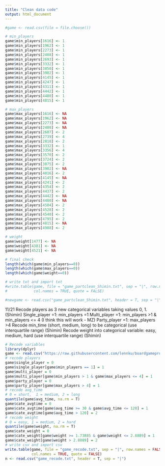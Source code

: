 ---
title: "Clean data code"
output: html_document
---

```{r}
#game <- read.csv(file = file.choose())

# min_players
game$min_players[1616] <- 1 
game$min_players[1962] <- 1 
game$min_players[2273] <- 1 
game$min_players[2408] <- 1 
game$min_players[2693] <- 1 
game$min_players[3332] <- 1 
game$min_players[3850] <- 1 
game$min_players[3902] <- 1 
game$min_players[4145] <- 1 
game$min_players[4247] <- 1 
game$min_players[4311] <- 1 
game$min_players[4442] <- 1 
game$min_players[4480] <- 1 
game$min_players[4815] <- 1 

# max_players
game$max_players[1616] <- NA
game$max_players[1962] <- NA
game$max_players[2273] <- NA
game$max_players[2408] <- NA
game$max_players[2687] <- 2
game$max_players[2739] <- 4
game$max_players[2818] <- 2
game$max_players[3332] <- 1
game$max_players[3356] <- 4
game$max_players[3570] <- 2
game$max_players[3724] <- 2
game$max_players[3875] <- 2
game$max_players[3902] <- NA
game$max_players[4016] <- 2
game$max_players[4145] <- NA
game$max_players[4241] <- 2
game$max_players[4354] <- 2
game$max_players[4437] <- 2
game$max_players[4442] <- NA
game$max_players[4480] <- NA
game$max_players[4504] <- 2
game$max_players[4528] <- 2
game$max_players[4540] <- 2
game$max_players[4795] <- 2
game$max_players[4815] <- NA
game$max_players[4988] <- 2

# weight
game$weight[1477] <- NA
game$weight[4381] <- NA
game$weight[4521] <- NA

# final check
length(which(game$min_players==0))  
length(which(game$max_players==0))  
length(which(game$weight==0)) 

# write txt and import txt
#write.table(game, file = "game_partclean_Shimin.txt", sep = "|", row.names = FALSE,
#            col.names = TRUE, quote = FALSE)

#newgame <- read.csv("game_partclean_Shimin.txt", header = T, sep = "|") 
```

11/21
Recode players as 3 new categorical variables taking values 0, 1.  (Shimin)
Single_player =1: min_players =1 
Multi_player =1: min_players >1 & min_players <= 4 (I think this will work - MZ)
Party_player =1: max_players >4 
Recode min_time (short,  medium, long) to be categorical (use interquartile range) (Shimin)
Recode weight into categorical variable: easy, medium, hard (use interquartile range) (Shimin)

```{r}
# Recode variables
library(dplyr)
game <- read.csv("https://raw.githubusercontent.com/lennku/boardgameproject/Yanying/bgg_clean_dat.csv", sep = "")
# recode players
game$single_player = 0
game$single_player[game$min_players == 1] = 1
game$multi_player = 0
game$multi_player[game$min_players > 1 & game$max_players <= 4] = 1
game$party_player = 0
game$party_player[game$max_players > 4] = 1
# recode avg_time
# 0 = short,  1 = medium, 2 = long
quantile(game$avg_time, na.rm = T)
game$cate_avgtime = 0
game$cate_avgtime[game$avg_time >= 30 & game$avg_time <= 120] = 1
game$cate_avgtime[game$avg_time > 120] = 2
# recode weight
# 0 = easy, 1 = medium, 2 = hard
quantile(game$weight, na.rm = T)
game$cate_weight = 0
game$cate_weight[game$weight >= 1.73885 & game$weight <= 2.8889] = 1
game$cate_weight[game$weight > 2.8889] = 2
# write csv and import csv
write.table(game, file = "game_recode.txt", sep = "|", row.names = FALSE,
            col.names = TRUE, quote = FALSE)
n <- read.csv("game_recode.txt", header = T, sep = "|") 
```




